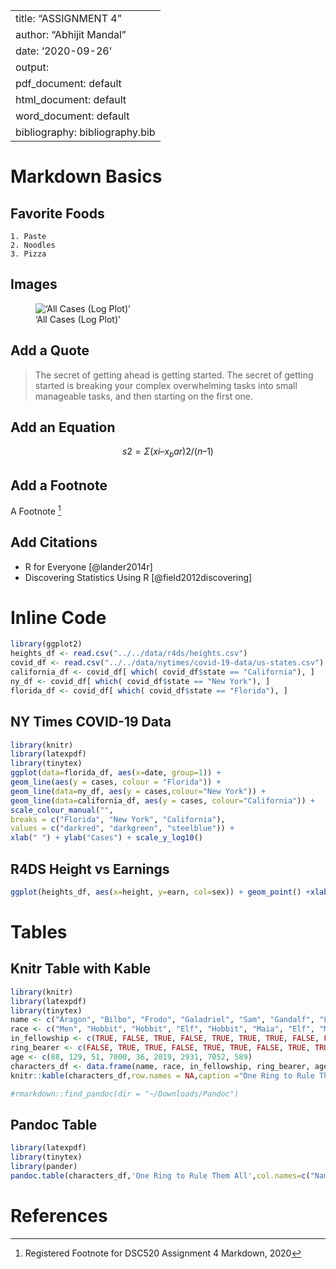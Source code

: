 
---
title: "ASSIGNMENT 4"
author: "Abhijit Mandal"
date: '2020-09-26'
output:
  pdf_document: default
  html_document: default
  word_document: default
bibliography: bibliography.bib 
---


# Markdown Basics

## Favorite Foods
```
1. Paste
2. Noodles
3. Pizza
```
## Images
!['All Cases (Log Plot) '](../../completed/assignment04/plots/10-all-cases-log.png) 

## Add a Quote

> The secret of getting ahead is getting started. The secret of getting started is breaking your complex overwhelming tasks into small manageable   tasks, and then starting on the first one.


## Add an Equation

$$s2 = Σ ( xi – x_bar )2 / ( n – 1 )$$ 

## Add a Footnote
A Footnote [^1]


## Add Citations
* R for Everyone [@lander2014r]
* Discovering Statistics Using R [@field2012discovering]

# Inline Code

```r
library(ggplot2)
heights_df <- read.csv("../../data/r4ds/heights.csv")
covid_df <- read.csv("../../data/nytimes/covid-19-data/us-states.csv")
california_df <- covid_df[ which( covid_df$state == "California"), ]
ny_df <- covid_df[ which( covid_df$state == "New York"), ]
florida_df <- covid_df[ which( covid_df$state == "Florida"), ]
```

## NY Times COVID-19 Data

```r
library(knitr)
library(latexpdf)
library(tinytex)
ggplot(data=florida_df, aes(x=date, group=1)) +
geom_line(aes(y = cases, colour = "Florida")) +
geom_line(data=ny_df, aes(y = cases,colour="New York")) +
geom_line(data=california_df, aes(y = cases, colour="California")) +
scale_colour_manual("",
breaks = c("Florida", "New York", "California"),
values = c("darkred", "darkgreen", "steelblue")) +
xlab(" ") + ylab("Cases") + scale_y_log10()
```

## R4DS Height vs Earnings

```r
ggplot(heights_df, aes(x=height, y=earn, col=sex)) + geom_point() +xlab("Height (Inches)") + ylab("Earning (Dollars)")
```

# Tables

## Knitr Table with Kable
```r
library(knitr)
library(latexpdf)
library(tinytex)
name <- c("Aragon", "Bilbo", "Frodo", "Galadriel", "Sam", "Gandalf", "Legolas", "Sauron", "Gollum")
race <- c("Men", "Hobbit", "Hobbit", "Elf", "Hobbit", "Maia", "Elf", "Maia", "Hobbit")
in_fellowship <- c(TRUE, FALSE, TRUE, FALSE, TRUE, TRUE, TRUE, FALSE, FALSE)
ring_bearer <- c(FALSE, TRUE, TRUE, FALSE, TRUE, TRUE, FALSE, TRUE, TRUE)
age <- c(88, 129, 51, 7000, 36, 2019, 2931, 7052, 589)
characters_df <- data.frame(name, race, in_fellowship, ring_bearer, age)
knitr::kable(characters_df,row.names = NA,caption ="One Ring to Rule Them All" )
```

```r
#rmarkdown::find_pandoc(dir = "~/Downloads/Pandoc")
```

## Pandoc Table

```r
library(latexpdf)
library(tinytex)
library(pander)
pandoc.table(characters_df,'One Ring to Rule Them All',col.names=c("Name","Race","In Fellowship? ","Is Ring Bearer?","Age"))
```

# References


[^1]: Registered Footnote for DSC520 Assignment 4 Markdown, 2020